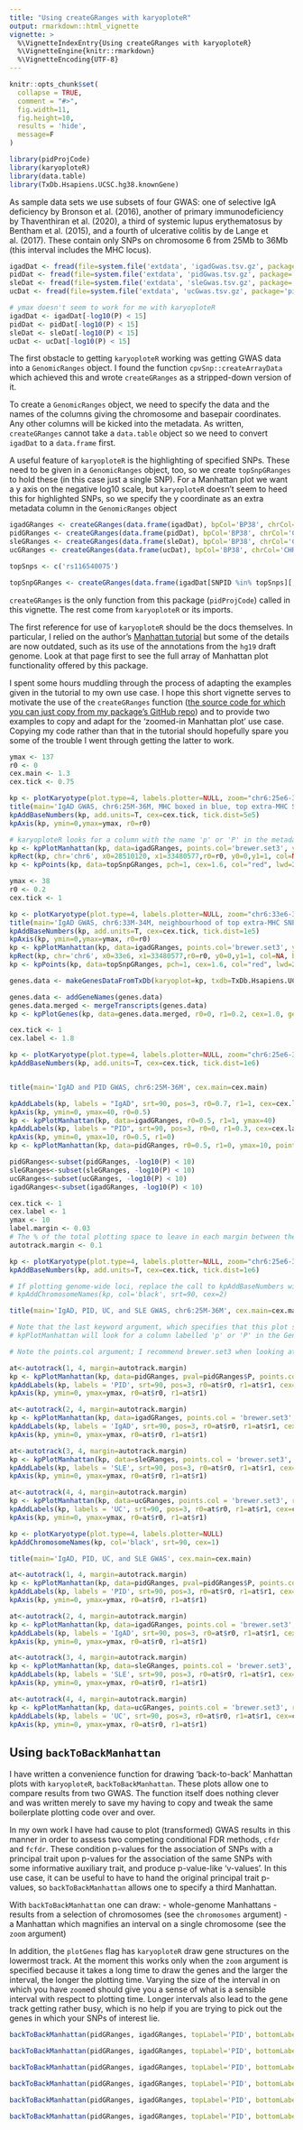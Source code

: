 ```yaml
---
title: "Using createGRanges with karyoploteR"
output: rmarkdown::html_vignette
vignette: >
  %\VignetteIndexEntry{Using createGRanges with karyoploteR}
  %\VignetteEngine{knitr::rmarkdown}
  %\VignetteEncoding{UTF-8}
---
```


```r
knitr::opts_chunk$set(
  collapse = TRUE,
  comment = "#>",
  fig.width=11,
  fig.height=10,
  results = 'hide',
  message=F
)
```

```r
library(pidProjCode)
library(karyoploteR)
library(data.table)
library(TxDb.Hsapiens.UCSC.hg38.knownGene)
```

As sample data sets we use subsets of four GWAS: one of selective IgA deficiency by Bronson et al. (2016),  another of primary immunodeficiency by Thaventhiran et al. (2020), a third of systemic lupus erythematosus by Bentham et al. (2015), and a fourth of ulcerative colitis by de Lange et al. (2017). These contain only SNPs on chromosome 6 from 25Mb to 36Mb (this interval includes the MHC locus).

```r
igadDat <- fread(file=system.file('extdata', 'igadGwas.tsv.gz', package='pidProjCode', mustWork=T), sep='\t', header=T, select=c('SNPID','CHR38','BP38','P'))
pidDat <- fread(file=system.file('extdata', 'pidGwas.tsv.gz', package='pidProjCode', mustWork=T), sep='\t', header=T, select=c('SNPID','CHR38','BP38','P'))
sleDat <- fread(file=system.file('extdata', 'sleGwas.tsv.gz', package='pidProjCode', mustWork=T), sep='\t', header=T, select=c('SNPID','CHR38','BP38','P'))
ucDat <- fread(file=system.file('extdata', 'ucGwas.tsv.gz', package='pidProjCode', mustWork=T), sep='\t', header=T, select=c('SNPID','CHR38','BP38','P'))

# ymax doesn't seem to work for me with karyoploteR
igadDat <- igadDat[-log10(P) < 15]
pidDat <- pidDat[-log10(P) < 15]
sleDat <- sleDat[-log10(P) < 15]
ucDat <- ucDat[-log10(P) < 15]
```

The first obstacle to getting `karyoploteR` working was getting GWAS data into a `GenomicRanges` object. I found the function `cpvSnp::createArrayData` which achieved this and wrote `createGRanges` as a stripped-down version of it. 

To create a `GenomicRanges` object, we need to specify the data and the names of the columns giving the chromosome and basepair coordinates. Any other columns will be kicked into the metadata. As written, `createGRanges` cannot take a `data.table` object so we need to convert `igadDat` to a `data.frame` first.

A useful feature of `karyoploteR` is the highlighting of specified SNPs. These need to be given in a `GenomicRanges` object, too, so we create `topSnpGRanges` to hold these (in this case just a single SNP). For a Manhattan plot we want a y axis on the negative log10 scale, but `karyoploteR` doesn't seem to heed this for highlighted SNPs, so we specify the y coordinate as an extra metadata column in the `GenomicRanges` object

```r
igadGRanges <- createGRanges(data.frame(igadDat), bpCol='BP38', chrCol='CHR38')
pidGRanges <- createGRanges(data.frame(pidDat), bpCol='BP38', chrCol='CHR38')
sleGRanges <- createGRanges(data.frame(sleDat), bpCol='BP38', chrCol='CHR38')
ucGRanges <- createGRanges(data.frame(ucDat), bpCol='BP38', chrCol='CHR38')

topSnps <- c('rs116540075')

topSnpGRanges <- createGRanges(data.frame(igadDat[SNPID %in% topSnps][, y:= -log10(P)]), bpCol='BP38', chrCol='CHR38')
```

`createGRanges` is the only function from this package (`pidProjCode`) called in this vignette. The rest come from `karyoploteR` or its imports.

The first reference for use of `karyoploteR` should be the docs themselves. In particular, I relied on the author's [Manhattan tutorial](https://bernatgel.github.io/karyoploter_tutorial//Tutorial/PlotManhattan/PlotManhattan.html) but some of the details are now outdated, such as its use of the annotations from the `hg19` draft genome. Look at that page first to see the full array of Manhattan plot functionality offered by this package.

I spent some hours muddling through the process of adapting the examples given in the tutorial to my own use case. I hope this short vignette serves to motivate the use of the `createGRanges` function ([the source code for which you can just copy from my package's GitHub repo](https://github.com/twillis209/pidProjCode/blob/master/R/createGRanges.R)) and to provide two examples to copy and adapt for the 'zoomed-in Manhattan plot' use case. Copying my code rather than that in the tutorial should hopefully spare you some of the trouble I went through getting the latter to work.


```r
ymax <- 137
r0 <- 0
cex.main <- 1.3
cex.tick <- 0.75

kp <- plotKaryotype(plot.type=4, labels.plotter=NULL, zoom="chr6:25e6-36e6")
title(main='IgAD GWAS, chr6:25M-36M, MHC boxed in blue, top extra-MHC SNP rs116540075 circled in red', cex.main=cex.main)
kpAddBaseNumbers(kp, add.units=T, cex=cex.tick, tick.dist=5e5)
kpAxis(kp, ymin=0,ymax=ymax, r0=r0)

# karyoploteR looks for a column with the name 'p' or 'P' in the metadata columns of the GenomicRanges object. Alternatively, y coordinates can be passed as a vector to the argument 'pval' (see the docs).
kp <- kpPlotManhattan(kp, data=igadGRanges, points.col='brewer.set3', ymax=ymax, r0=r0)
kpRect(kp, chr='chr6', x0=28510120, x1=33480577,r0=r0, y0=0,y1=1, col=NA, border='blue', lwd=3)
kp <- kpPoints(kp, data=topSnpGRanges, pch=1, cex=1.6, col="red", lwd=2, ymax=ymax, r0=r0)
```

```r
ymax <- 38
r0 <- 0.2
cex.tick <- 1

kp <- plotKaryotype(plot.type=4, labels.plotter=NULL, zoom="chr6:33e6-34e6")
title(main='IgAD GWAS, chr6:33M-34M, neighbourhood of top extra-MHC SNP rs116540075 (circled in red)', cex.main=cex.main)
kpAddBaseNumbers(kp, add.units=T, cex=cex.tick, tick.dist=1e5)
kpAxis(kp, ymin=0,ymax=ymax, r0=r0)
kp <- kpPlotManhattan(kp, data=igadGRanges, points.col='brewer.set3', ymax=ymax, r0=r0)
kpRect(kp, chr='chr6', x0=33e6, x1=33480577,r0=r0, y0=0,y1=1, col=NA, border='blue', lwd=3)
kp <- kpPoints(kp, data=topSnpGRanges, pch=1, cex=1.6, col="red", lwd=2, ymax=ymax, r0=r0)

genes.data <- makeGenesDataFromTxDb(karyoplot=kp, txdb=TxDb.Hsapiens.UCSC.hg38.knownGene)

genes.data <- addGeneNames(genes.data)
genes.data.merged <- mergeTranscripts(genes.data)
kp <- kpPlotGenes(kp, data=genes.data.merged, r0=0, r1=0.2, cex=1.0, gene.name.position='left')
```

```r
cex.tick <- 1
cex.label <- 1.8

kp <- plotKaryotype(plot.type=4, labels.plotter=NULL, zoom="chr6:25e6-36e6")
kpAddBaseNumbers(kp, add.units=T, cex=cex.tick, tick.dist=1e6)


title(main='IgAD and PID GWAS, chr6:25M-36M', cex.main=cex.main)

kpAddLabels(kp, labels = "IgAD", srt=90, pos=3, r0=0.7, r1=1, cex=cex.label, label.margin = 0.025)
kpAxis(kp, ymin=0, ymax=40, r0=0.5)
kp <- kpPlotManhattan(kp, data=igadGRanges, r0=0.5, r1=1, ymax=40)
kpAddLabels(kp, labels = "PID", srt=90, pos=3, r0=0, r1=0.3, cex=cex.label, label.margin = 0.025)
kpAxis(kp, ymin=0, ymax=10, r0=0.5, r1=0)
kp <- kpPlotManhattan(kp, data=pidGRanges, r0=0.5, r1=0, ymax=10, points.col = "2blues")
```

```r
pidGRanges<-subset(pidGRanges, -log10(P) < 10)
sleGRanges<-subset(sleGRanges, -log10(P) < 10)
ucGRanges<-subset(ucGRanges, -log10(P) < 10)
igadGRanges<-subset(igadGRanges, -log10(P) < 10)

cex.tick <- 1
cex.label <- 1
ymax <- 10
label.margin <- 0.03
# The % of the total plotting space to leave in each margin between the tracks
autotrack.margin <- 0.1

kp <- plotKaryotype(plot.type=4, labels.plotter=NULL, zoom="chr6:25e6-36e6")
kpAddBaseNumbers(kp, add.units=T, cex=cex.tick, tick.dist=1e6)

# If plotting genome-wide loci, replace the call to kpAddBaseNumbers with the line below
# kpAddChromosomeNames(kp, col='black', srt=90, cex=2)

title(main='IgAD, PID, UC, and SLE GWAS, chr6:25M-36M', cex.main=cex.main)

# Note that the last keyword argument, which specifies that this plot should occupy position 1 of 4
# kpPlotManhattan will look for a column labelled 'p' or 'P' in the GenomicRanges object, but you can specify it explicitly by passing it as a vector to the 'pval' argument

# Note the points.col argument; I recommend brewer.set3 when looking at the whole genome because the points from different chromosomes will be coloured distinctly, although we can't see that here as I have data from only one chromosome

at<-autotrack(1, 4, margin=autotrack.margin)
kp <- kpPlotManhattan(kp, data=pidGRanges, pval=pidGRanges$P, points.col = 'brewer.set3', r0=at$r0, r1=at$r1, ymax=ymax)
kpAddLabels(kp, labels = 'PID', srt=90, pos=3, r0=at$r0, r1=at$r1, cex=cex.label, label.margin=label.margin)
kpAxis(kp, ymin=0, ymax=ymax, r0=at$r0, r1=at$r1)

at<-autotrack(2, 4, margin=autotrack.margin)
kp <- kpPlotManhattan(kp, data=igadGRanges, points.col = 'brewer.set3', r0=at$r0, r1=at$r1, ymax=ymax)
kpAddLabels(kp, labels = 'IgAD', srt=90, pos=3, r0=at$r0, r1=at$r1, cex=cex.label, label.margin=label.margin)
kpAxis(kp, ymin=0, ymax=ymax, r0=at$r0, r1=at$r1)

at<-autotrack(3, 4, margin=autotrack.margin)
kp <- kpPlotManhattan(kp, data=sleGRanges, points.col = 'brewer.set3', r0=at$r0, r1=at$r1, ymax=ymax)
kpAddLabels(kp, labels = 'SLE', srt=90, pos=3, r0=at$r0, r1=at$r1, cex=cex.label, label.margin=label.margin)
kpAxis(kp, ymin=0, ymax=ymax, r0=at$r0, r1=at$r1)

at<-autotrack(4, 4, margin=autotrack.margin)
kp <- kpPlotManhattan(kp, data=ucGRanges, points.col = 'brewer.set3', r0=at$r0, r1=at$r1, ymax=ymax)
kpAddLabels(kp, labels = 'UC', srt=90, pos=3, r0=at$r0, r1=at$r1, cex=cex.label, label.margin=label.margin)
kpAxis(kp, ymin=0, ymax=ymax, r0=at$r0, r1=at$r1)
```

```r
kp <- plotKaryotype(plot.type=4, labels.plotter=NULL)
kpAddChromosomeNames(kp, col='black', srt=90, cex=1)

title(main='IgAD, PID, UC, and SLE GWAS', cex.main=cex.main)

at<-autotrack(1, 4, margin=autotrack.margin)
kp <- kpPlotManhattan(kp, data=pidGRanges, pval=pidGRanges$P, points.col = 'brewer.set3', r0=at$r0, r1=at$r1, ymax=ymax)
kpAddLabels(kp, labels = 'PID', srt=90, pos=3, r0=at$r0, r1=at$r1, cex=cex.label, label.margin=label.margin)
kpAxis(kp, ymin=0, ymax=ymax, r0=at$r0, r1=at$r1)

at<-autotrack(2, 4, margin=autotrack.margin)
kp <- kpPlotManhattan(kp, data=igadGRanges, points.col = 'brewer.set3', r0=at$r0, r1=at$r1, ymax=ymax)
kpAddLabels(kp, labels = 'IgAD', srt=90, pos=3, r0=at$r0, r1=at$r1, cex=cex.label, label.margin=label.margin)
kpAxis(kp, ymin=0, ymax=ymax, r0=at$r0, r1=at$r1)

at<-autotrack(3, 4, margin=autotrack.margin)
kp <- kpPlotManhattan(kp, data=sleGRanges, points.col = 'brewer.set3', r0=at$r0, r1=at$r1, ymax=ymax)
kpAddLabels(kp, labels = 'SLE', srt=90, pos=3, r0=at$r0, r1=at$r1, cex=cex.label, label.margin=label.margin)
kpAxis(kp, ymin=0, ymax=ymax, r0=at$r0, r1=at$r1)

at<-autotrack(4, 4, margin=autotrack.margin)
kp <- kpPlotManhattan(kp, data=ucGRanges, points.col = 'brewer.set3', r0=at$r0, r1=at$r1, ymax=ymax)
kpAddLabels(kp, labels = 'UC', srt=90, pos=3, r0=at$r0, r1=at$r1, cex=cex.label, label.margin=label.margin)
kpAxis(kp, ymin=0, ymax=ymax, r0=at$r0, r1=at$r1)
```

## Using `backToBackManhattan`

I have written a convenience function for drawing 'back-to-back' Manhattan plots with `karyoploteR`, `backToBackManhattan`. These plots allow one to compare results from two GWAS. The function itself does nothing clever and was written merely to save my having to copy and tweak the same boilerplate plotting code over and over.

In my own work I have had cause to plot (transformed) GWAS results in this manner in order to assess two competing conditional FDR methods, `cfdr` and `fcfdr`. These condition p-values for the association of SNPs with a principal trait upon p-values for the association of the same SNPs with some informative auxiliary trait, and produce p-value-like 'v-values'. In this use case, it can be useful to have to hand the original principal trait p-values, so `backToBackManhattan` allows one to specify a third Manhattan.

With `backToBackManhattan` one can draw:
- whole-genome Manhattans
- results from a selection of chromosomes (see the `chromosomes` argument)
- a Manhattan which magnifies an interval on a single chromosome (see the `zoom` argument)

In addition, the `plotGenes` flag has `karyoploteR` draw gene structures on the lowermost track. At the moment this works only when the `zoom` argument is specified because it takes a long time to draw the genes and the larger the interval, the longer the plotting time. Varying the size of the interval in on which you have `zoom`ed should give you a sense of what is a sensible interval with respect to plotting time. Longer intervals also lead to the gene track getting rather busy, which is no help if you are trying to pick out the genes in which your SNPs of interest lie.

```r
backToBackManhattan(pidGRanges, igadGRanges, topLabel='PID', bottomLabel='IgAD', main='PID and IgAD', axisLabelCex=1, axisLabelMargin=0.04)
```

```r
backToBackManhattan(pidGRanges, igadGRanges, topLabel='PID', bottomLabel='IgAD', main='Chromosome 6', chromosomes='chr6', tickDist=1e7, axisLabelCex=1, axisLabelMargin=0.04)
```

```r
backToBackManhattan(pidGRanges, igadGRanges, topLabel='PID', bottomLabel='IgAD', thirdLabel = 'SLE', thirdGRanges = sleGRanges, main='Chromosome 6', chromosomes='chr6', tickDist=1e7, axisLabelCex=1, axisLabelMargin=0.04)
```

```r
backToBackManhattan(pidGRanges, igadGRanges, topLabel='PID', bottomLabel='IgAD', main='Chromosome 6, 25M-26M', zoom='chr6:25e6-36e6', tickDist=1e6, axisLabelCex=1, axisLabelMargin=0.04)
```

```r
backToBackManhattan(pidGRanges, igadGRanges, topLabel='PID', bottomLabel='IgAD', main='Chromosome 6, 25M-26M', zoom='chr6:25e6-26e6', tickDist=1e5, plotGenes=T, axisLabelCex=1, axisLabelMargin=0.04)
```

```r
backToBackManhattan(pidGRanges, igadGRanges, topLabel='PID', bottomLabel='IgAD', thirdGRanges=sleGRanges, thirdLabel='SLE', main='Chromosome 6, 25M-26M', zoom='chr6:25e6-26e6', tickDist=1e5, plotGenes=T, axisLabelCex=1, axisLabelMargin=0.04)
```